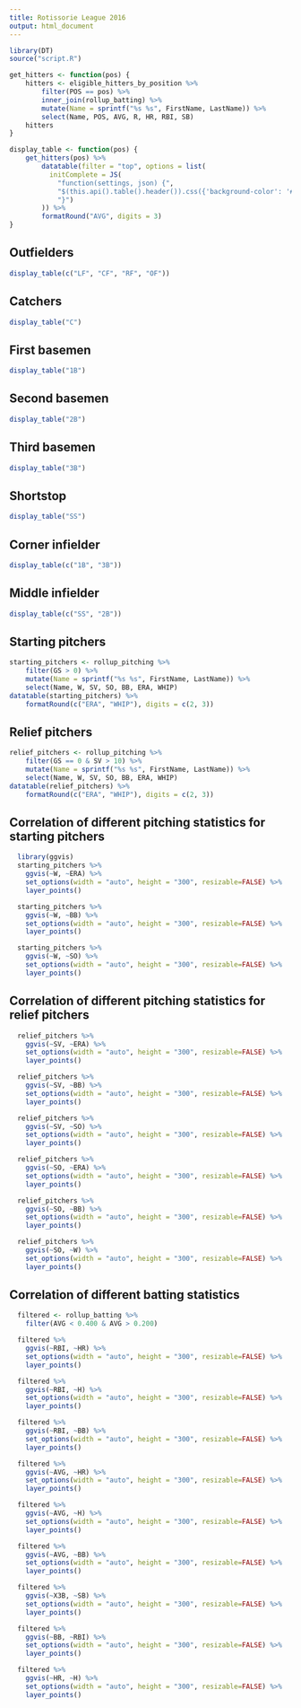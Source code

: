 ```yaml
---
title: Rotissorie League 2016
output: html_document
---
```


```r
library(DT)
source("script.R")

get_hitters <- function(pos) {
	hitters <- eligible_hitters_by_position %>%
		filter(POS == pos) %>%
		inner_join(rollup_batting) %>%
		mutate(Name = sprintf("%s %s", FirstName, LastName)) %>%
		select(Name, POS, AVG, R, HR, RBI, SB)
	hitters
}

display_table <- function(pos) {
	get_hitters(pos) %>%
		datatable(filter = "top", options = list(
		  initComplete = JS(
			"function(settings, json) {",
			"$(this.api().table().header()).css({'background-color': '#000', 'color': '#fff'});",
			"}")
		)) %>%
		formatRound("AVG", digits = 3)
}
```
## Outfielders

```r
display_table(c("LF", "CF", "RF", "OF"))
```

## Catchers

```r
display_table("C")
```

## First basemen

```r
display_table("1B")
```

## Second basemen

```r
display_table("2B")
```

## Third basemen

```r
display_table("3B")
```

## Shortstop

```r
display_table("SS")
```

## Corner infielder

```r
display_table(c("1B", "3B"))
```

## Middle infielder

```r
display_table(c("SS", "2B"))
```

## Starting pitchers

```r
starting_pitchers <- rollup_pitching %>%
	filter(GS > 0) %>%
	mutate(Name = sprintf("%s %s", FirstName, LastName)) %>%
	select(Name, W, SV, SO, BB, ERA, WHIP)
datatable(starting_pitchers) %>% 
	formatRound(c("ERA", "WHIP"), digits = c(2, 3))
```

## Relief pitchers

```r
relief_pitchers <- rollup_pitching %>%
	filter(GS == 0 & SV > 10) %>%
	mutate(Name = sprintf("%s %s", FirstName, LastName)) %>%
	select(Name, W, SV, SO, BB, ERA, WHIP)
datatable(relief_pitchers) %>%
	formatRound(c("ERA", "WHIP"), digits = c(2, 3))
```

## Correlation of different pitching statistics for starting pitchers

<div class="row">
  <div class="col-md-4">
```r
  library(ggvis)
  starting_pitchers %>%
    ggvis(~W, ~ERA) %>%
	set_options(width = "auto", height = "300", resizable=FALSE) %>%
    layer_points()
```
  </div>
  <div class="col-md-4">
```r
  starting_pitchers %>%
	ggvis(~W, ~BB) %>%
	set_options(width = "auto", height = "300", resizable=FALSE) %>%
    layer_points()
```
  </div>
  <div class="col-md-4">
```r
  starting_pitchers %>%
    ggvis(~W, ~SO) %>%
	set_options(width = "auto", height = "300", resizable=FALSE) %>%
    layer_points()
```
  </div>
</div>

## Correlation of different pitching statistics for relief pitchers

<div class="row">
  <div class="col-md-4">
```r
  relief_pitchers %>%
    ggvis(~SV, ~ERA) %>%
	set_options(width = "auto", height = "300", resizable=FALSE) %>%
    layer_points()
```
  </div>
  <div class="col-md-4">
```r
  relief_pitchers %>%
	ggvis(~SV, ~BB) %>%
	set_options(width = "auto", height = "300", resizable=FALSE) %>%
    layer_points()
```
  </div>
  <div class="col-md-4">
```r
  relief_pitchers %>%
    ggvis(~SV, ~SO) %>%
	set_options(width = "auto", height = "300", resizable=FALSE) %>%
    layer_points()
```
  </div>
</div>
<div class="row">
  <div class="col-md-4">
```r
  relief_pitchers %>%
    ggvis(~SO, ~ERA) %>%
	set_options(width = "auto", height = "300", resizable=FALSE) %>%
    layer_points()
```
  </div>
  <div class="col-md-4">
```r
  relief_pitchers %>%
	ggvis(~SO, ~BB) %>%
	set_options(width = "auto", height = "300", resizable=FALSE) %>%
    layer_points()
```
  </div>
  <div class="col-md-4">
```r
  relief_pitchers %>%
    ggvis(~SO, ~W) %>%
	set_options(width = "auto", height = "300", resizable=FALSE) %>%
    layer_points()
```
  </div>
</div>

## Correlation of different batting statistics

<div class="row">
  <div class="col-md-4">
```r
  filtered <- rollup_batting %>%
    filter(AVG < 0.400 & AVG > 0.200)

  filtered %>%
    ggvis(~RBI, ~HR) %>%
	set_options(width = "auto", height = "300", resizable=FALSE) %>%
    layer_points()
```
  </div>
  <div class="col-md-4">
```r
  filtered %>%
	ggvis(~RBI, ~H) %>%
	set_options(width = "auto", height = "300", resizable=FALSE) %>%
    layer_points()
```
  </div>
  <div class="col-md-4">
```r
  filtered %>%
    ggvis(~RBI, ~BB) %>%
	set_options(width = "auto", height = "300", resizable=FALSE) %>%
    layer_points()
```
  </div>
</div>
<div class="row">
  <div class="col-md-4">
```r
  filtered %>%
    ggvis(~AVG, ~HR) %>%
	set_options(width = "auto", height = "300", resizable=FALSE) %>%
    layer_points()
```
  </div>
  <div class="col-md-4">
```r
  filtered %>%
	ggvis(~AVG, ~H) %>%
	set_options(width = "auto", height = "300", resizable=FALSE) %>%
    layer_points()
```
  </div>
  <div class="col-md-4">
```r
  filtered %>%
    ggvis(~AVG, ~BB) %>%
	set_options(width = "auto", height = "300", resizable=FALSE) %>%
    layer_points()
```
  </div>
</div>
<div class="row">
  <div class="col-md-4">
```r
  filtered %>%
    ggvis(~X3B, ~SB) %>%
	set_options(width = "auto", height = "300", resizable=FALSE) %>%
    layer_points()
```
  </div>
  <div class="col-md-4">
```r
  filtered %>%
	ggvis(~BB, ~RBI) %>%
	set_options(width = "auto", height = "300", resizable=FALSE) %>%
    layer_points()
```
  </div>
  <div class="col-md-4">
```r
  filtered %>%
    ggvis(~HR, ~H) %>%
	set_options(width = "auto", height = "300", resizable=FALSE) %>%
    layer_points()
```
  </div>
</div>